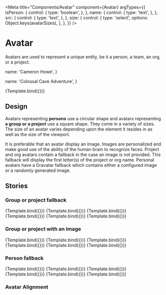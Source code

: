 <!-- Avatar.stories.mdx -->


<Meta
  title="Components/Avatar"
  component={Avatar}
  argTypes={{
    isPerson: {
      control: {
        type: 'boolean',
      },
    },
    name: {
      control: {
        type: 'text',
      },
    },
    src: {
      control: {
        type: 'text',
      },
    },
    size: {
      control: {
        type: 'select',
        options: Object.keys(avatarSizes),
      },
    },
  }}
/>

# Avatar

Avatars are used to represent a unique entity, be it a person, a team, an org, or a project.


  name: 'Cameron Howe',
}

  name: 'Colossal Cave Adventure',
}

<Canvas>
  <Story name="Default" args={{ ...OrgArgs, size: 'base' }}>
    {Template.bind({})}
  </Story>
</Canvas>

<ArgsTable of={Avatar} story="^" />

## Design

Avatars representing **persons** use a circular shape and avatars representing **a group or a project** use a square shape. They come in a variety of sizes. The size of an avatar varies depending upon the element it resides in as well as the size of the viewport.

It is preferable that an avatar display an image. Images are personalized and make good use of the ability of the human brain to recognize faces. Project and org avatars contain a fallback in the case an image is not provided. This fallback will display the first letter(s) of the project or org name. Personal avatars have a Gravatar fallback which contains either a configured image or a randomly generated image.

## Stories

### Group or project fallback

<Canvas>
  <Story name="xs" args={{ ...OrgArgs, size: 'xs' }}>
    {Template.bind({})}
  </Story>
  <Story name="sm" args={{ ...OrgArgs, size: 'sm' }}>
    {Template.bind({})}
  </Story>
  <Story name="base" args={{ ...OrgArgs, size: 'base' }}>
    {Template.bind({})}
  </Story>
  <Story name="lg" args={{ ...OrgArgs, size: 'lg' }}>
    {Template.bind({})}
  </Story>
  <Story name="xl" args={{ ...OrgArgs, size: 'xl' }}>
    {Template.bind({})}
  </Story>
  <Story name="2xl" args={{ ...OrgArgs, size: '2xl' }}>
    {Template.bind({})}
  </Story>
</Canvas>

### Group or project with an image

<Canvas>
  <Story
    name="Group - xs"
    args={{
      ...OrgArgs,
      src: 'https://placekitten.com/500/500',
      size: 'xs',
    }}
  >
    {Template.bind({})}
  </Story>
  <Story
    name="Group - sm"
    args={{
      ...OrgArgs,
      src: 'https://placekitten.com/500/500',
      size: 'sm',
    }}
  >
    {Template.bind({})}
  </Story>
  <Story
    name="Group - base"
    args={{
      ...OrgArgs,
      src: 'https://placekitten.com/500/500',
      size: 'base',
    }}
  >
    {Template.bind({})}
  </Story>
  <Story
    name="Group - lg"
    args={{
      ...OrgArgs,
      src: 'https://placekitten.com/500/500',
      size: 'lg',
    }}
  >
    {Template.bind({})}
  </Story>
  <Story
    name="Group - xl"
    args={{
      ...OrgArgs,
      src: 'https://placekitten.com/500/500',
      size: 'xl',
    }}
  >
    {Template.bind({})}
  </Story>
  <Story
    name="Group - 2xl"
    args={{
      ...OrgArgs,
      src: 'https://placekitten.com/500/500',
      size: '2xl',
    }}
  >
    {Template.bind({})}
  </Story>
</Canvas>

### Person fallback

<Canvas>
  <Story
    name="Person - xs"
    args={{
      ...PersonArgs,
      isPerson: true,
      size: 'xs',
    }}
  >
    {Template.bind({})}
  </Story>
  <Story
    name="Person - sm"
    args={{
      ...PersonArgs,
      isPerson: true,
      size: 'sm',
    }}
  >
    {Template.bind({})}
  </Story>
  <Story
    name="Person - base"
    args={{
      ...PersonArgs,
      isPerson: true,
      size: 'base',
    }}
  >
    {Template.bind({})}
  </Story>
  <Story
    name="Person - lg"
    args={{
      ...PersonArgs,
      isPerson: true,
      size: 'lg',
    }}
  >
    {Template.bind({})}
  </Story>
  <Story
    name="Person - xl"
    args={{
      ...PersonArgs,
      isPerson: true,
      size: 'xl',
    }}
  >
    {Template.bind({})}
  </Story>
  <Story
    name="Person - 2xl"
    args={{
      ...PersonArgs,
      isPerson: true,
      size: '2xl',
    }}
  >
    {Template.bind({})}
  </Story>
</Canvas>

### Avatar Alignment

<Canvas>
  <Story name="Avatar Alignment">
    <Avatar {...PersonArgs} isPerson />
    <Avatar {...PersonArgs} isPerson src="https://placekitten.com/32/32" />
    <Avatar {...OrgArgs} />
    <Avatar {...OrgArgs} src="https://placekitten.com/100/100" />
  </Story>
</Canvas>

